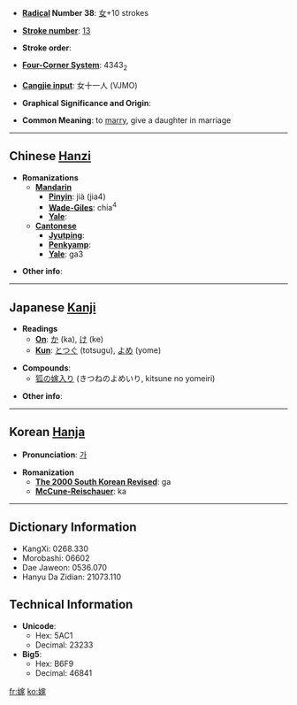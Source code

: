 * '''[[Wiktionary:Chinese radical index| Radical]] Number 38''': [[Wiktionary:Chinese radical index 女|女]]+10 strokes

* '''[[Wiktionary:Chinese total strokes index|Stroke number]]''': [[Wiktionary:Chinese total strokes index 13|13]]

* '''Stroke order''': 

* '''[[Wiktionary:Chinese four corner index|Four-Corner System]]''': 4343<sub>2</sub>

* '''[[Wiktionary:Chinese Cangjie index|Cangjie input]]''': 女十一人 (VJMO)

* '''Graphical Significance and Origin''': 

* '''Common Meaning''': to [[marry]], give a daughter in marriage

----

== Chinese [[Hanzi]] ==

* '''Romanizations'''
** '''[[Mandarin]]'''
*** '''[[Pinyin]]''': jià (jia4)
*** '''[[Wade-Giles]]''': chia<sup>4</sup>
*** '''[[Yale]]''': 
** '''[[Cantonese]]'''
*** '''[[Jyutping]]''':
*** '''[[Penkyamp]]''': 
*** '''[[Yale]]''': ga3

* '''Other info''': 

----

== Japanese [[Kanji]] ==

* '''Readings'''
** '''[[On]]''': [[か]] (ka), [[け]] (ke)
** '''[[Kun]]''': [[とつぐ]] (totsugu), [[よめ]] (yome)

* '''Compounds''':
**[[狐の嫁入り]] (きつねのよめいり, kitsune no yomeiri)

* '''Other info''':  

----

== Korean [[Hanja]] ==

* '''Pronunciation''': [[가]]

* '''Romanization'''
** '''[[The 2000 South Korean Revised Romanization|The 2000 South Korean Revised]]''': ga
** '''[[McCune-Reischauer]]''': ka

----

== Dictionary Information ==

* KangXi: 0268.330
* Morobashi: 06602
* Dae Jaweon: 0536.070
* Hanyu Da Zidian: 21073.110

== Technical Information ==

* '''Unicode''':
** Hex: 5AC1
** Decimal: 23233
* '''Big5''':
** Hex: B6F9
** Decimal: 46841

[[fr:嫁]]
[[ko:嫁]]